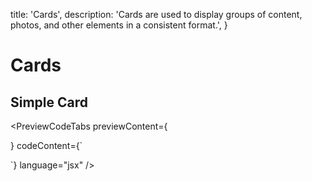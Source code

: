 
  title: 'Cards',
  description: 'Cards are used to display groups of content, photos, and other elements in a consistent format.',
}

# Cards

<div className="my-4"></div>

## Simple Card

<PreviewCodeTabs
  previewContent={
     <div className="w-full flex items-center justify-center">
       <SimpleCardExample />
    </div>
  }
codeContent={`

`}
language="jsx"
/>
